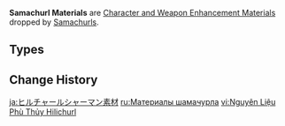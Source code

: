 {{Terminology Infobox
|image        = <gallery>
Item Divining Scroll.png|Divining
Item Sealed Scroll.png|Sealed
Item Forbidden Curse Scroll.png|Forbidden Curse
</gallery>
|type         = Item Groups
|type2        = Character and Weapon Enhancement Materials
|type3        = Character and Weapon Enhancement Material Groups
|source1      = [[Samachurls]]
}}
'''Samachurl Materials''' are [[Character and Weapon Enhancement Material]]s dropped by [[Samachurls]].

==Types==
{{Material Quality
|1=Divining Scroll
|2=Sealed Scroll
|3=Forbidden Curse Scroll
}}

==Change History==
{{Change History|1.0}}
[[Category:Samachurl Materials| ]]

[[ja:ヒルチャールシャーマン素材]]
[[ru:Материалы шамачурла]]
[[vi:Nguyên Liệu Phù Thủy Hilichurl]]